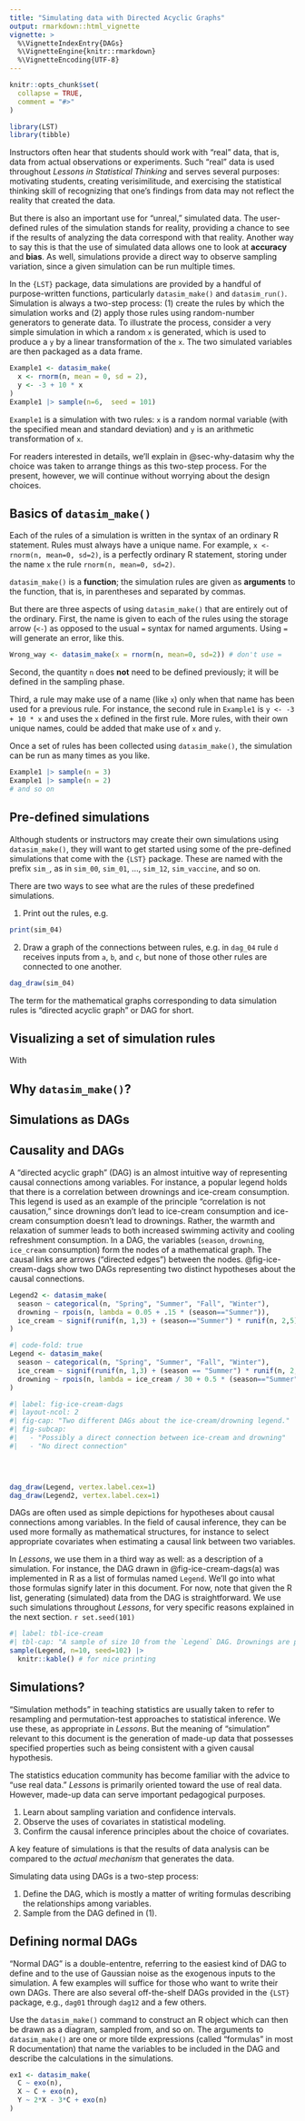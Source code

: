 ```yaml
---
title: "Simulating data with Directed Acyclic Graphs"
output: rmarkdown::html_vignette
vignette: >
  %\VignetteIndexEntry{DAGs}
  %\VignetteEngine{knitr::rmarkdown}
  %\VignetteEncoding{UTF-8}
---
```


```r
knitr::opts_chunk$set(
  collapse = TRUE,
  comment = "#>"
)
```

```r
library(LST)
library(tibble)
```

Instructors often hear that students should work with "real" data, that is, data from actual observations or experiments. Such "real" data is used throughout *Lessons in Statistical Thinking* and serves several purposes: motivating students, creating verisimilitude, and exercising the statistical thinking skill of recognizing that one's findings from data may not reflect the reality that created the data.

But there is also an important use for "unreal," simulated data. The user-defined rules of the simulation stands for reality, providing a chance to see if the results of analyzing the data correspond with that reality. Another way to say this is that the use of simulated data allows one to look at **accuracy** and **bias**. As well, simulations provide a direct way to observe sampling variation, since a given simulation can be run multiple times.

In the `{LST}` package, data simulations are provided by a handful of purpose-written functions, particularly `datasim_make()` and `datasim_run()`. Simulation is always a two-step process: (1) create the rules by which the simulation works and (2) apply those rules using random-number generators to generate data. To illustrate the process, consider a very simple simulation in which a random `x` is generated, which is used to produce a `y` by a linear transformation of the `x`. The two simulated variables are then packaged as a data frame.

```r
Example1 <- datasim_make(
  x <- rnorm(n, mean = 0, sd = 2), 
  y <- -3 + 10 * x
)
Example1 |> sample(n=6,  seed = 101)
```

`Example1` is a simulation with two rules: `x` is a random normal variable (with the specified mean and standard deviation) and `y` is an arithmetic transformation of `x`.

For readers interested in details, we'll explain in @sec-why-datasim why the choice was taken to arrange things as this two-step process. For the present, however, we will continue without worrying about the design choices.

## Basics of `datasim_make()`

Each of the rules of a simulation is written in the syntax of an ordinary R statement. Rules must always have a unique name. For example, `x <- rnorm(n, mean=0, sd=2)`, is a perfectly ordinary R statement, storing under the name `x` the rule `rnorm(n, mean=0, sd=2)`. 

`datasim_make()` is a **function**; the simulation rules are given as **arguments** to the function, that is, in parentheses and separated by commas. 

But there are three aspects of using `datasim_make()` that are entirely out of the ordinary. First, the name is given to each of the rules using the storage arrow (`<-`) as opposed to the usual `=` syntax for named arguments. Using `=` will generate an error, like this.

```r
Wrong_way <- datasim_make(x = rnorm(n, mean=0, sd=2)) # don't use =
```

Second, the quantity `n` does **not** need to be defined previously; it will be defined in the sampling phase.

Third, a rule may make use of a name (like `x`) only when that name has been used for a previous rule. For instance, the second rule in `Example1` is `y <- -3 + 10 * x` and uses the `x` defined in the first rule. More rules, with their own unique names, could be added that make use of `x` and `y`.  

Once a set of rules has been collected using `datasim_make()`, the simulation can be run as many times as you like. 

```r
Example1 |> sample(n = 3)
Example1 |> sample(n = 2)
# and so on
```

## Pre-defined simulations

Although students or instructors may create their own simulations using `datasim_make()`, they will want to get started using some of the pre-defined simulations that come with the `{LST}` package. These are named with the prefix `sim_`, as in `sim_00`, `sim_01`, ..., `sim_12`, `sim_vaccine`, and so on.

There are two ways to see what are the rules of these predefined simulations.

1. Print out the rules, e.g.

```r
print(sim_04)
```

2. Draw a graph of the connections between rules, e.g. in `dag_04` rule `d` receives inputs from `a`, `b`, and `c`, but none of those other rules are connected to one another.

```r
dag_draw(sim_04)
```

The term for the mathematical graphs corresponding to data simulation rules is "directed acyclic graph" or DAG for short.


## Visualizing a set of simulation rules

With



## Why `datasim_make()`? {#sec-why-datasim}


## Simulations as DAGs {#sec-sims-as-dags}

## Causality and DAGs

A "directed acyclic graph" (DAG) is an almost intuitive way of representing causal connections among variables. For instance, a popular legend holds that there is a correlation between drownings and ice-cream consumption. This legend is used as an example of the principle "correlation is not causation," since drownings don't lead to ice-cream consumption and ice-cream consumption doesn't lead to drownings. Rather, the warmth and relaxation of summer leads to both increased swimming activity and cooling refreshment consumption. In a DAG, the variables (`season`, `drowning`, `ice_cream` consumption) form the nodes of a mathematical graph. The causal links are arrows ("directed edges") between the nodes. @fig-ice-cream-dags show two DAGs representing two distinct hypotheses about the causal connections.

```r
Legend2 <- datasim_make(
  season ~ categorical(n, "Spring", "Summer", "Fall", "Winter"),
  drowning ~ rpois(n, lambda = 0.05 + .15 * (season=="Summer")),
  ice_cream ~ signif(runif(n, 1,3) + (season=="Summer") * runif(n, 2,5),2)
)
```

```r
#| code-fold: true
Legend <- datasim_make(
  season ~ categorical(n, "Spring", "Summer", "Fall", "Winter"),
  ice_cream ~ signif(runif(n, 1,3) + (season == "Summer") * runif(n, 2,5)),
  drowning ~ rpois(n, lambda = ice_cream / 30 + 0.5 * (season=="Summer"))
)
```

```r
#| label: fig-ice-cream-dags
#| layout-ncol: 2
#| fig-cap: "Two different DAGs about the ice-cream/drowning legend."
#| fig-subcap:
#|   - "Possibly a direct connection between ice-cream and drowning"
#|   - "No direct connection"


  

dag_draw(Legend, vertex.label.cex=1)
dag_draw(Legend2, vertex.label.cex=1)
```

DAGs are often used as simple depictions for hypotheses about causal connections among variables. In the field of causal inference, they can be used more formally as mathematical structures, for instance to select appropriate covariates when estimating a causal link between two variables.

In *Lessons*, we use them in a third way as well: as a description of a simulation. For instance, the DAG drawn in @fig-ice-cream-dags(a) was implemented in R as a list of formulas named `Legend`. We'll go into what those formulas signify later in this document. For now, note that given the R list, generating (simulated) data from the DAG is straightforward. We use such simulations throughout *Lessons*, for very specific reasons explained in the next section. `r set.seed(101)`

```r
#| label: tbl-ice-cream
#| tbl-cap: "A sample of size 10 from the `Legend` DAG. Drownings are per 100,000 people in the season, ice cream is per-capita cone consumption."
sample(Legend, n=10, seed=102) |> 
  knitr::kable() # for nice printing
```

## Simulations?

"Simulation methods" in teaching statistics are usually taken to refer to resampling and permutation-test approaches to statistical inference. We use these, as appropriate in *Lessons*. But the meaning of "simulation" relevant to this document is the generation of made-up data that possesses specified properties such as being consistent with a given causal hypothesis.

The statistics education community has become familiar with the advice to "use real data." *Lessons* is primarily oriented toward the use of real data. However, made-up data can serve important pedagogical purposes.

1. Learn about sampling variation and confidence intervals.
2. Observe the uses of covariates in statistical modeling.
3. Confirm the causal inference principles about the choice of covariates.

A key feature of simulations is that the results of data analysis can be compared to the *actual mechanism* that generates the data.

Simulating data using DAGs is a two-step process:

1. Define the DAG, which is mostly a matter of writing formulas describing the relationships among variables.
2. Sample from the DAG defined in (1). 

## Defining normal DAGs

"Normal DAG" is a double-ententre, referring to the easiest kind of DAG to define and to the use of Gaussian noise as the exogenous inputs to the simulation. A few examples will suffice for those who want to write their own DAGs. There are also several off-the-shelf DAGs provided in the `{LST}` package, e.g., `dag01` through `dag12` and a few others.

Use the `datasim_make()` command to construct an R object which can then be drawn as a diagram, sampled from, and so on. The arguments to `datasim_make()` are one or more tilde expressions (called "formulas" in most R documentation) that name the variables to be included in the DAG and describe the calculations in the simulations.

```r
ex1 <- datasim_make(
  C ~ exo(n),
  X ~ C + exo(n),
  Y ~ 2*X - 3*C + exo(n)
)
```

